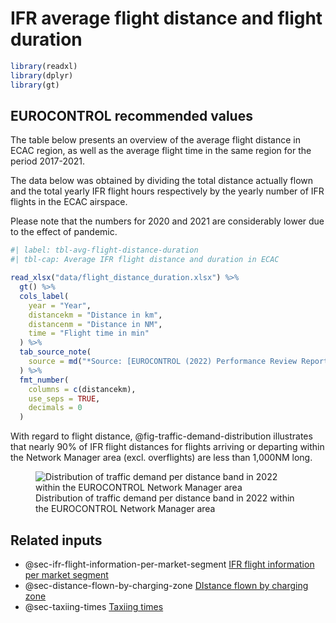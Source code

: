 # IFR average flight distance and flight duration {#sec-if-average-flight-distance-and-flight-duration}

```r
library(readxl)
library(dplyr)
library(gt)
```

## EUROCONTROL recommended values

The table below presents an overview of the average flight distance in ECAC region,
as well as the average flight time in the same region for the period 2017-2021.

The data below was obtained by dividing the total distance actually flown and 
the total yearly IFR flight hours respectively by the yearly number of IFR
flights in the ECAC airspace.

Please note that the numbers for 2020 and 2021 are considerably lower 
due to the effect of pandemic.

```r
#| label: tbl-avg-flight-distance-duration
#| tbl-cap: Average IFR flight distance and duration in ECAC

read_xlsx("data/flight_distance_duration.xlsx") %>% 
  gt() %>% 
  cols_label(
    year = "Year",
    distancekm = "Distance in km",
    distancenm = "Distance in NM",
    time = "Flight time in min"
  ) %>% 
  tab_source_note(
    source = md("*Source: [EUROCONTROL (2022) Performance Review Report (PRR) 2021](https://www.eurocontrol.int/publication/performance-review-report-prr-2021); [EUROCONTROL (2022) Performance Review Report (PRR) 2020](https://www.eurocontrol.int/publication/performance-review-report-prr-2020); [STATFOR Interactive Dashboard](https://ext.eurocontrol.int/analytics/saw.dll?Dashboard)*")
  ) %>% 
  fmt_number(
    columns = c(distancekm),
    use_seps = TRUE,
    decimals = 0
  )
```

With regard to flight distance, @fig-traffic-demand-distribution illustrates that nearly 90% of
IFR flight distances for flights arriving or departing within the Network Manager 
area (excl. overflights) are less than 1,000NM long.

![Distribution of traffic demand per distance band in 2022 within the EUROCONTROL Network Manager area](figures/traffic_demand_distribution.svg){#fig-traffic-demand-distribution}

## Related inputs

* @sec-ifr-flight-information-per-market-segment [IFR flight information per market segment](#sec-ifr-flight-information-per-market-segment)
* @sec-distance-flown-by-charging-zone [DIstance flown by charging zone](#sec-distance-flown-by-charging-zone)
* @sec-taxiing-times [Taxiing times](#sec-taxiing-times)